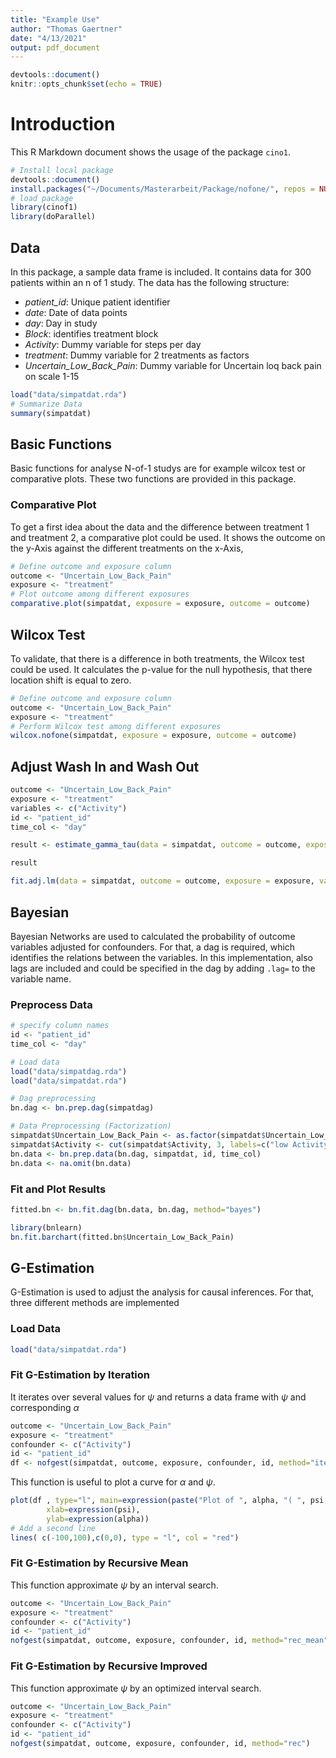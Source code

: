 ```yaml
---
title: "Example Use"
author: "Thomas Gaertner"
date: "4/13/2021"
output: pdf_document
---
```


```r
devtools::document()
knitr::opts_chunk$set(echo = TRUE)
```

# Introduction

This R Markdown document shows the usage of the package `cino1`. 

```r
# Install local package
devtools::document()
install.packages("~/Documents/Masterarbeit/Package/nofone/", repos = NULL, type="source")
# load package
library(cinof1)
library(doParallel)
```


## Data

In this package, a sample data frame is included. It contains data for 300 patients within an n of 1 study. The data has the following structure:

* _patient_id_: Unique patient identifier
* _date_: Date of data points
* _day_: Day in study
* _Block_: identifies treatment block
* _Activity_: Dummy variable for steps per day
* _treatment_: Dummy variable for 2 treatments as factors
* _Uncertain_Low_Back_Pain_: Dummy variable for Uncertain loq back pain on scale 1-15

```r
load("data/simpatdat.rda")
# Summarize Data
summary(simpatdat)
```

## Basic Functions

Basic functions for analyse N-of-1 studys are for example wilcox test or comparative plots. These two functions are provided in this package.

### Comparative Plot

To get a first idea about the data and the difference between treatment 1 and treatment 2, a comparative plot could be used. It shows the outcome on the y-Axis against the different treatments on the x-Axis,

```r
# Define outcome and exposure column
outcome <- "Uncertain_Low_Back_Pain"
exposure <- "treatment"
# Plot outcome among different exposures
comparative.plot(simpatdat, exposure = exposure, outcome = outcome)
```


## Wilcox Test

To validate, that there is a difference in both treatments, the Wilcox test could be used. It calculates the p-value for the null hypothesis, that there location shift is equal to zero.

```r
# Define outcome and exposure column
outcome <- "Uncertain_Low_Back_Pain"
exposure <- "treatment"
# Perform Wilcox test among different exposures
wilcox.nofone(simpatdat, exposure = exposure, outcome = outcome)
```

## Adjust Wash In and Wash Out


```r
outcome <- "Uncertain_Low_Back_Pain"
exposure <- "treatment"
variables <- c("Activity")
id <- "patient_id"
time_col <- "day"

result <- estimate_gamma_tau(data = simpatdat, outcome = outcome, exposure = exposure, variables = variables, bound = 10, symmetric = TRUE, id=id, time_col = time_col)

result

fit.adj.lm(data = simpatdat, outcome = outcome, exposure = exposure, variables = variables, effects = result$best, id = id, time_col = time_col)
```


## Bayesian

Bayesian Networks are used to calculated the probability of outcome variables adjusted for confounders. For that, a dag is required, which identifies the relations between the variables.
In this implementation, also lags are included and could be specified in the dag by adding `.lag=` to the variable name.

###  Preprocess Data
```r
# specify column names
id <- "patient_id"
time_col <- "day"

# Load data
load("data/simpatdag.rda")
load("data/simpatdat.rda")

# Dag preprocessing
bn.dag <- bn.prep.dag(simpatdag)

# Data Preprocessing (Factorization)
simpatdat$Uncertain_Low_Back_Pain <- as.factor(simpatdat$Uncertain_Low_Back_Pain)
simpatdat$Activity <- cut(simpatdat$Activity, 3, labels=c("low Activity", "middle Activity", "high Activity"))
bn.data <- bn.prep.data(bn.dag, simpatdat, id, time_col)
bn.data <- na.omit(bn.data)
```


### Fit and Plot Results
```r
fitted.bn <- bn.fit.dag(bn.data, bn.dag, method="bayes")

library(bnlearn)
bn.fit.barchart(fitted.bn$Uncertain_Low_Back_Pain)
```


## G-Estimation

G-Estimation is used to adjust the analysis for causal inferences. For that, three different methods are implemented

### Load Data
```r
load("data/simpatdat.rda")
```


### Fit G-Estimation by Iteration
It iterates over several values for $\psi$ and returns a data frame with $\psi$ and corresponding $\alpha$
```r
outcome <- "Uncertain_Low_Back_Pain"
exposure <- "treatment"
confounder <- c("Activity")
id <- "patient_id"
df <- nofgest(simpatdat, outcome, exposure, confounder, id, method="iterate", steps=100, upper_bound_psi = 10, lower_bound_psi = -10)
```

This function is useful to plot a curve for $\alpha$ and $\psi$.
```r
plot(df , type="l", main=expression(paste("Plot of ", alpha, "( ", psi,")")),
        xlab=expression(psi),
        ylab=expression(alpha))
# Add a second line
lines( c(-100,100),c(0,0), type = "l", col = "red")
```

### Fit G-Estimation by Recursive Mean

This function approximate $\psi$ by an interval search.
```r
outcome <- "Uncertain_Low_Back_Pain"
exposure <- "treatment"
confounder <- c("Activity")
id <- "patient_id"
nofgest(simpatdat, outcome, exposure, confounder, id, method="rec_mean")
```

### Fit G-Estimation by Recursive Improved

This function approximate $\psi$ by an optimized interval search.
```r
outcome <- "Uncertain_Low_Back_Pain"
exposure <- "treatment"
confounder <- c("Activity")
id <- "patient_id"
nofgest(simpatdat, outcome, exposure, confounder, id, method="rec")
```

